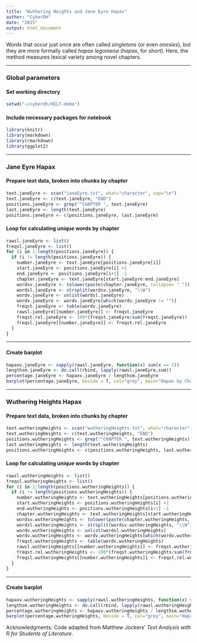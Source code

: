 ```yaml
---
title: "Wuthering Heights and Jane Eyre Hapax"
author: "CyberDH"
date: "2015"
output: html_document
---
```

Words that occur just once are often called _singletons_ (or even _onesies_), but they are more formally called _hapax legomena_ (_hapax_, for short). Here, the method measures lexical variety among novel chapters.  

***  
### Global parameters 
#### Set working directory
```r
setwd("~/cyberdh/HILT-demo")
```   

#### Include necessary packages for notebook
```r
library(knitr)
library(markdown)
library(rmarkdown)
library(ggplot2)
```   

***   
### Jane Eyre Hapax
#### Prepare text data, broken into chunks by chapter
```r
text.janeEyre <- scan("janeEyre.txt", what="character", sep="\n")
text.janeEyre <- c(text.janeEyre, "END")
positions.janeEyre <- grep("^CHAPTER ", text.janeEyre)
last.janeEyre <- length(text.janeEyre)
positions.janeEyre <- c(positions.janeEyre, last.janeEyre)
```

#### Loop for calculating unique words by chapter 
```r
rawsl.janeEyre <- list()
freqsl.janeEyre <- list()
for (i in 1:length(positions.janeEyre)) {
  if (i != length(positions.janeEyre)) {
    number.janeEyre <- text.janeEyre[positions.janeEyre[i]]
    start.janeEyre <- positions.janeEyre[i] +1
    end.janeEyre <- positions.janeEyre[i+1] -1
    chapter.janeEyre <- text.janeEyre[start.janeEyre:end.janeEyre]
    wordsv.janeEyre <- tolower(paste(chapter.janeEyre, collapse= " "))
    wordsl.janeEyre <- strsplit(wordsv.janeEyre, "\\W")
    wordv.janeEyre <- unlist(wordsl.janeEyre)
    wordv.janeEyre <- wordv.janeEyre[which(wordv.janeEyre != "")]
    freqst.janeEyre <- table(wordv.janeEyre)
    rawsl.janeEyre[[number.janeEyre]] <- freqst.janeEyre
    freqst.rel.janeEyre <- 100*(freqst.janeEyre/sum(freqst.janeEyre))
    freqsl.janeEyre[[number.janeEyre]] <- freqst.rel.janeEyre
  }
}
```

***
#### Create barplot
```r
hapaxv.janeEyre <- sapply(rawsl.janeEyre, function(x) sum(x == 1))
lengthsm.janeEyre <- do.call(rbind, lapply(rawsl.janeEyre,sum))
percentage.janeEyre <- hapaxv.janeEyre / lengthsm.janeEyre
barplot(percentage.janeEyre, beside = T, col="grey", main="Hapax by Chapter in Jane Eyre",names.arg=seq(1:length(rawsl.janeEyre)))
```

***   
### Wuthering Heights Hapax
#### Prepare text data, broken into chunks by chapter
```r
text.wutheringHeights <- scan("wutheringHeights.txt", what="character", sep="\n")
text.wutheringHeights <- c(text.wutheringHeights, "END")
positions.wutheringHeights <- grep("^CHAPTER ", text.wutheringHeights)
last.wutheringHeights <- length(text.wutheringHeights)
positions.wutheringHeights <- c(positions.wutheringHeights, last.wutheringHeights)
```

#### Loop for calculating unique words by chapter 
```r
rawsl.wutheringHeights <- list()
freqsl.wutheringHeights <- list()
for (i in 1:length(positions.wutheringHeights)) {
  if (i != length(positions.wutheringHeights)) {
    number.wutheringHeights <- text.wutheringHeights[positions.wutheringHeights[i]]
    start.wutheringHeights <- positions.wutheringHeights[i] +1
    end.wutheringHeights <- positions.wutheringHeights[i+1] -1
    chapter.wutheringHeights <- text.wutheringHeights[start.wutheringHeights:end.wutheringHeights]
    wordsv.wutheringHeights <- tolower(paste(chapter.wutheringHeights, collapse= " "))
    wordsl.wutheringHeights <- strsplit(wordsv.wutheringHeights, "\\W")
    wordv.wutheringHeights <- unlist(wordsl.wutheringHeights)
    wordv.wutheringHeights <- wordv.wutheringHeights[which(wordv.wutheringHeights != "")]
    freqst.wutheringHeights <- table(wordv.wutheringHeights)
    rawsl.wutheringHeights[[number.wutheringHeights]] <- freqst.wutheringHeights
    freqst.rel.wutheringHeights <- 100*(freqst.wutheringHeights/sum(freqst.wutheringHeights))
    freqsl.wutheringHeights[[number.wutheringHeights]] <- freqst.rel.wutheringHeights
  }
}
```

***
#### Create barplot
```r
hapaxv.wutheringHeights <- sapply(rawsl.wutheringHeights, function(x) sum(x == 1))
lengthsm.wutheringHeights <- do.call(rbind, lapply(rawsl.wutheringHeights,sum))
percentage.wutheringHeights <- hapaxv.wutheringHeights / lengthsm.wutheringHeights
barplot(percentage.wutheringHeights, beside = T, col="grey", main="Hapax by Chapter in Wuthering Heights",names.arg=seq(1:length(rawsl.wutheringHeights)))
```


Acknowledgments: Code adapted from Matthew Jockers’ _Text Analysis with R for Students of Literature_.